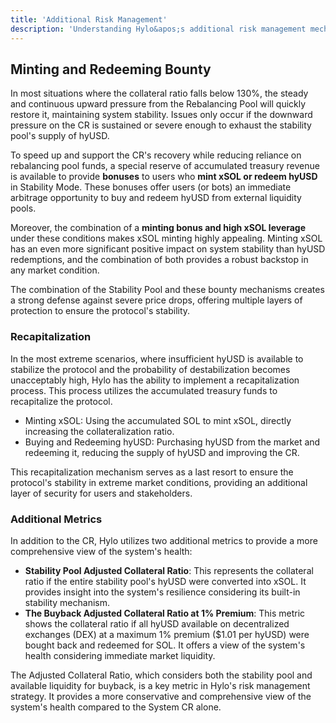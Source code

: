 ```yaml
---
title: 'Additional Risk Management'
description: 'Understanding Hylo&apos;s additional risk management mechanisms and metrics'
---
```



## Minting and Redeeming Bounty

In most situations where the collateral ratio falls below 130%, the steady and continuous upward pressure from the Rebalancing Pool will quickly restore it, maintaining system stability. Issues only occur if the downward pressure on the CR is sustained or severe enough to exhaust the stability pool&apos;s supply of hyUSD.

To speed up and support the CR&apos;s recovery while reducing reliance on rebalancing pool funds, a special reserve of accumulated treasury revenue is available to provide **bonuses** to users who **mint xSOL or redeem hyUSD** in Stability Mode. These bonuses offer users (or bots) an immediate arbitrage opportunity to buy and redeem hyUSD from external liquidity pools.

Moreover, the combination of a **minting bonus and high xSOL leverage** under these conditions makes xSOL minting highly appealing. Minting xSOL has an even more significant positive impact on system stability than hyUSD redemptions, and the combination of both provides a robust backstop in any market condition.

The combination of the Stability Pool and these bounty mechanisms creates a strong defense against severe price drops, offering multiple layers of protection to ensure the protocol&apos;s stability.

### Recapitalization

In the most extreme scenarios, where insufficient hyUSD is available to stabilize the protocol and the probability of destabilization becomes unacceptably high, Hylo has the ability to implement a recapitalization process. This process utilizes the accumulated treasury funds to recapitalize the protocol.

* Minting xSOL: Using the accumulated SOL to mint xSOL, directly increasing the collateralization ratio.
* Buying and Redeeming hyUSD: Purchasing hyUSD from the market and redeeming it, reducing the supply of hyUSD and improving the CR.

This recapitalization mechanism serves as a last resort to ensure the protocol&apos;s stability in extreme market conditions, providing an additional layer of security for users and stakeholders.

### Additional Metrics

In addition to the CR, Hylo utilizes two additional metrics to provide a more comprehensive view of the system&apos;s health:

* **Stability Pool Adjusted Collateral Ratio**: This represents the collateral ratio if the entire stability pool&apos;s hyUSD were converted into xSOL. It provides insight into the system&apos;s resilience considering its built-in stability mechanism.
* **The Buyback Adjusted Collateral Ratio at 1% Premium**: This metric shows the collateral ratio if all hyUSD available on decentralized exchanges (DEX) at a maximum 1% premium (\$1.01 per hyUSD) were bought back and redeemed for SOL. It offers a view of the system&apos;s health considering immediate market liquidity.

The Adjusted Collateral Ratio, which considers both the stability pool and available liquidity for buyback, is a key metric in Hylo&apos;s risk management strategy. It provides a more conservative and comprehensive view of the system&apos;s health compared to the System CR alone.